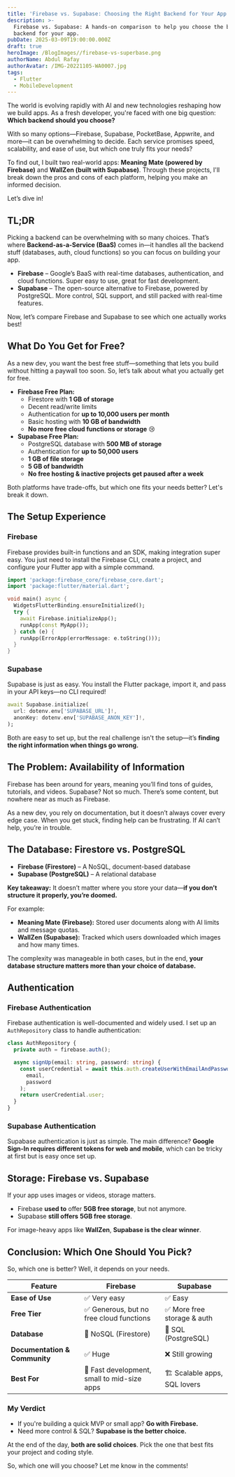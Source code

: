 ```yaml
---
title: 'Firebase vs. Supabase: Choosing the Right Backend for Your App'
description: >-
  Firebase vs. Supabase: A hands-on comparison to help you choose the best
  backend for your app.
pubDate: 2025-03-09T19:00:00.000Z
draft: true
heroImage: /BlogImages//firebase-vs-superbase.png
authorName: Abdul Rafay
authorAvatar: /IMG-20221105-WA0007.jpg
tags:
  - Flutter
  - MobileDevelopment
---
```


The world is evolving rapidly with AI and new technologies reshaping how we build apps. As a fresh developer, you're faced with one big question: **Which backend should you choose?**

With so many options—Firebase, Supabase, PocketBase, Appwrite, and more—it can be overwhelming to decide. Each service promises speed, scalability, and ease of use, but which one truly fits your needs?

To find out, I built two real-world apps: **Meaning Mate (powered by Firebase)** and **WallZen (built with Supabase)**. Through these projects, I'll break down the pros and cons of each platform, helping you make an informed decision.

Let’s dive in!

## TL;DR

Picking a backend can be overwhelming with so many choices. That’s where **Backend-as-a-Service (BaaS)** comes in—it handles all the backend stuff (databases, auth, cloud functions) so you can focus on building your app.

* **Firebase** – Google’s BaaS with real-time databases, authentication, and cloud functions. Super easy to use, great for fast development.
* **Supabase** – The open-source alternative to Firebase, powered by PostgreSQL. More control, SQL support, and still packed with real-time features.

Now, let’s compare Firebase and Supabase to see which one actually works best!

## What Do You Get for Free?

As a new dev, you want the best free stuff—something that lets you build without hitting a paywall too soon. So, let’s talk about what you actually get for free.

* **Firebase Free Plan:**
  * Firestore with **1 GB of storage**
  * Decent read/write limits
  * Authentication for **up to 10,000 users per month**
  * Basic hosting with **10 GB of bandwidth**
  * **No more free cloud functions or storage** 😢
* **Supabase Free Plan:**
  * PostgreSQL database with **500 MB of storage**
  * Authentication for **up to 50,000 users**
  * **1 GB of file storage**
  * **5 GB of bandwidth**
  * **No free hosting & inactive projects get paused after a week**

Both platforms have trade-offs, but which one fits your needs better? Let's break it down.

## The Setup Experience

### Firebase

Firebase provides built-in functions and an SDK, making integration super easy. You just need to install the Firebase CLI, create a project, and configure your Flutter app with a simple command.

```dart
import 'package:firebase_core/firebase_core.dart';
import 'package:flutter/material.dart';

void main() async {
  WidgetsFlutterBinding.ensureInitialized();
  try {
    await Firebase.initializeApp();
    runApp(const MyApp());
  } catch (e) {
    runApp(ErrorApp(errorMessage: e.toString()));
  }
}
```

### Supabase

Supabase is just as easy. You install the Flutter package, import it, and pass in your API keys—no CLI required!

```dart
await Supabase.initialize(
  url: dotenv.env['SUPABASE_URL']!,
  anonKey: dotenv.env['SUPABASE_ANON_KEY']!,
);
```

Both are easy to set up, but the real challenge isn't the setup—it’s **finding the right information when things go wrong.**

## The Problem: Availability of Information

Firebase has been around for years, meaning you’ll find tons of guides, tutorials, and videos. Supabase? Not so much. There’s some content, but nowhere near as much as Firebase.

As a new dev, you rely on documentation, but it doesn’t always cover every edge case. When you get stuck, finding help can be frustrating. If AI can’t help, you’re in trouble.

## The Database: Firestore vs. PostgreSQL

* **Firebase (Firestore)** – A NoSQL, document-based database
* **Supabase (PostgreSQL)** – A relational database

**Key takeaway:** It doesn’t matter where you store your data—**if you don’t structure it properly, you’re doomed.**

For example:

* **Meaning Mate (Firebase):** Stored user documents along with AI limits and message quotas.
* **WallZen (Supabase):** Tracked which users downloaded which images and how many times.

The complexity was manageable in both cases, but in the end, **your database structure matters more than your choice of database.**

## Authentication

### Firebase Authentication

Firebase authentication is well-documented and widely used. I set up an `AuthRepository` class to handle authentication:

```typescript
class AuthRepository {
  private auth = firebase.auth();

  async signUp(email: string, password: string) {
    const userCredential = await this.auth.createUserWithEmailAndPassword(
      email,
      password
    );
    return userCredential.user;
  }
}
```

### Supabase Authentication

Supabase authentication is just as simple. The main difference? **Google Sign-In requires different tokens for web and mobile**, which can be tricky at first but is easy once set up.

## Storage: Firebase vs. Supabase

If your app uses images or videos, storage matters.

* Firebase **used to** offer **5GB free storage**, but not anymore.
* Supabase **still offers** **5GB free storage**.

For image-heavy apps like **WallZen**, **Supabase is the clear winner**.

## Conclusion: Which One Should You Pick?

So, which one is better? Well, it depends on your needs.

| Feature                       | Firebase                                    | Supabase                      |
| ----------------------------- | ------------------------------------------- | ----------------------------- |
| **Ease of Use**               | ✅ Very easy                                 | ✅ Easy                        |
| **Free Tier**                 | ✅ Generous, but no free cloud functions     | ✅ More free storage & auth    |
| **Database**                  | 🔹 NoSQL (Firestore)                        | 🔹 SQL (PostgreSQL)           |
| **Documentation & Community** | ✅ Huge                                      | ❌ Still growing               |
| **Best For**                  | 🚀 Fast development, small to mid-size apps | 🏗️ Scalable apps, SQL lovers |

### My Verdict

* If you're building a quick MVP or small app? **Go with Firebase.**
* Need more control & SQL? **Supabase is the better choice.**

At the end of the day, **both are solid choices**. Pick the one that best fits your project and coding style.

So, which one will you choose? Let me know in the comments!
